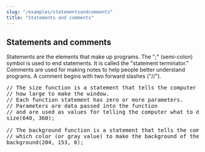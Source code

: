 ```yaml
---
slug: "/examples/statementsandcomments"
title: "Statements and comments"
---
```


## Statements and comments

Statements are the elements that make up programs. The ";" (semi-colon) symbol is used to end statements. It is called the "statement terminator." Comments are used for making notes to help people better understand programs. A comment begins with two forward slashes ("//").

<pre>
// The size function is a statement that tells the computer 
// how large to make the window.
// Each function statement has zero or more parameters. 
// Parameters are data passed into the function
// and are used as values for telling the computer what to do.
size(640, 360);

// The background function is a statement that tells the computer
// which color (or gray value) to make the background of the display window 
background(204, 153, 0);
</pre>